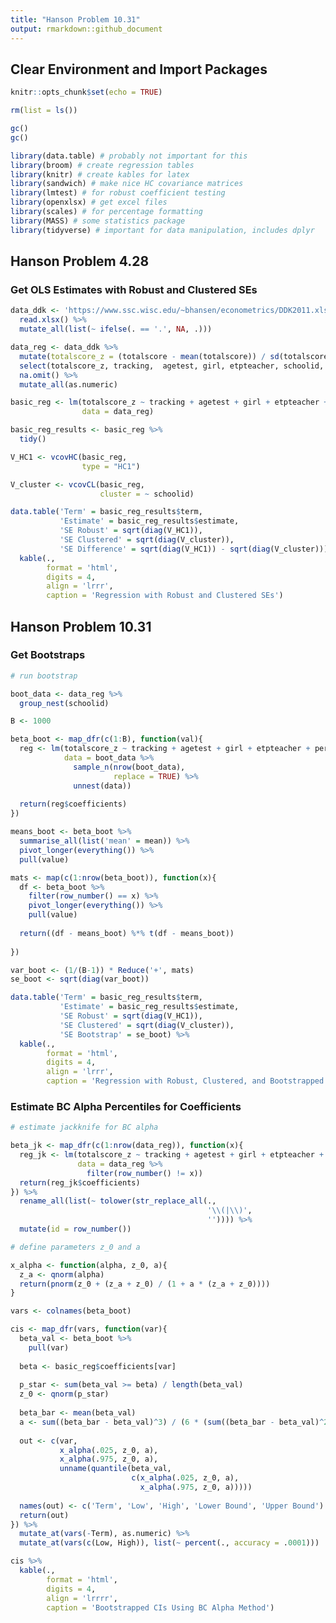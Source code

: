 ```yaml
---
title: "Hanson Problem 10.31"
output: rmarkdown::github_document
---
```


## Clear Environment and Import Packages
```r
knitr::opts_chunk$set(echo = TRUE)
```

```r
rm(list = ls())

gc()
gc()

library(data.table) # probably not important for this
library(broom) # create regression tables
library(knitr) # create kables for latex
library(sandwich) # make nice HC covariance matrices
library(lmtest) # for robust coefficient testing
library(openxlsx) # get excel files
library(scales) # for percentage formatting
library(MASS) # some statistics package
library(tidyverse) # important for data manipulation, includes dplyr
```

## Hanson Problem 4.28

### Get OLS Estimates with Robust and Clustered SEs

```r
data_ddk <- 'https://www.ssc.wisc.edu/~bhansen/econometrics/DDK2011.xlsx' %>% 
  read.xlsx() %>% 
  mutate_all(list(~ ifelse(. == '.', NA, .)))

data_reg <- data_ddk %>% 
  mutate(totalscore_z = (totalscore - mean(totalscore)) / sd(totalscore)) %>% 
  select(totalscore_z, tracking,  agetest, girl, etpteacher, schoolid, percentile) %>% 
  na.omit() %>% 
  mutate_all(as.numeric)

basic_reg <- lm(totalscore_z ~ tracking + agetest + girl + etpteacher + percentile,
                data = data_reg)

basic_reg_results <- basic_reg %>% 
  tidy()

V_HC1 <- vcovHC(basic_reg, 
                type = "HC1")

V_cluster <- vcovCL(basic_reg, 
                    cluster = ~ schoolid)

data.table('Term' = basic_reg_results$term,
           'Estimate' = basic_reg_results$estimate,
           'SE Robust' = sqrt(diag(V_HC1)),
           'SE Clustered' = sqrt(diag(V_cluster)),
           'SE Difference' = sqrt(diag(V_HC1)) - sqrt(diag(V_cluster))) %>% 
  kable(.,
        format = 'html',
        digits = 4,
        align = 'lrrr',
        caption = 'Regression with Robust and Clustered SEs')
```

## Hanson Problem 10.31

### Get Bootstraps
```r
# run bootstrap

boot_data <- data_reg %>% 
  group_nest(schoolid)

B <- 1000

beta_boot <- map_dfr(c(1:B), function(val){
  reg <- lm(totalscore_z ~ tracking + agetest + girl + etpteacher + percentile,
            data = boot_data %>% 
              sample_n(nrow(boot_data), 
                       replace = TRUE) %>% 
              unnest(data))
  
  return(reg$coefficients)
})

means_boot <- beta_boot %>% 
  summarise_all(list('mean' = mean)) %>% 
  pivot_longer(everything()) %>% 
  pull(value)

mats <- map(c(1:nrow(beta_boot)), function(x){
  df <- beta_boot %>% 
    filter(row_number() == x) %>% 
    pivot_longer(everything()) %>% 
    pull(value)
  
  return((df - means_boot) %*% t(df - means_boot))
  
})

var_boot <- (1/(B-1)) * Reduce('+', mats)
se_boot <- sqrt(diag(var_boot))

data.table('Term' = basic_reg_results$term,
           'Estimate' = basic_reg_results$estimate,
           'SE Robust' = sqrt(diag(V_HC1)),
           'SE Clustered' = sqrt(diag(V_cluster)),
           'SE Bootstrap' = se_boot) %>% 
  kable(.,
        format = 'html',
        digits = 4,
        align = 'lrrr',
        caption = 'Regression with Robust, Clustered, and Bootstrapped SEs')
```

### Estimate BC Alpha Percentiles for Coefficients

```r
# estimate jackknife for BC alpha

beta_jk <- map_dfr(c(1:nrow(data_reg)), function(x){
  reg_jk <- lm(totalscore_z ~ tracking + agetest + girl + etpteacher + percentile,
               data = data_reg %>% 
                 filter(row_number() != x))
  return(reg_jk$coefficients)
}) %>% 
  rename_all(list(~ tolower(str_replace_all(., 
                                            '\\(|\\)', 
                                            '')))) %>% 
  mutate(id = row_number())

# define parameters z_0 and a

x_alpha <- function(alpha, z_0, a){
  z_a <- qnorm(alpha)
  return(pnorm(z_0 + (z_a + z_0) / (1 + a * (z_a + z_0))))
}

vars <- colnames(beta_boot)

cis <- map_dfr(vars, function(var){
  beta_val <- beta_boot %>% 
    pull(var)
  
  beta <- basic_reg$coefficients[var]
  
  p_star <- sum(beta_val >= beta) / length(beta_val)
  z_0 <- qnorm(p_star)
  
  beta_bar <- mean(beta_val)
  a <- sum((beta_bar - beta_val)^3) / (6 * (sum((beta_bar - beta_val)^2)^(3/2)))
  
  out <- c(var,
           x_alpha(.025, z_0, a),
           x_alpha(.975, z_0, a),
           unname(quantile(beta_val, 
                           c(x_alpha(.025, z_0, a),
                             x_alpha(.975, z_0, a)))))
  
  names(out) <- c('Term', 'Low', 'High', 'Lower Bound', 'Upper Bound')
  return(out)
}) %>% 
  mutate_at(vars(-Term), as.numeric) %>% 
  mutate_at(vars(c(Low, High)), list(~ percent(., accuracy = .0001)))

cis %>% 
  kable(.,
        format = 'html',
        digits = 4,
        align = 'lrrrr',
        caption = 'Bootstrapped CIs Using BC Alpha Method')

```

